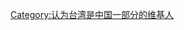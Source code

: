 {{Userbox
  |border-c = red
  |border-s = 1
  |id-c=white
  |id-s=12
  |in-c=white
  |info-s=8
  |info=这名用户认为[[台湾]]是[[中国]]神圣领土不可分割的一部分。
  |id=[[中国台湾|<span style="color: red">中国<br>台湾</span>]]  
}}
<includeonly>[[Category:认为台湾是中国一部分的维基人]]</includeonly>